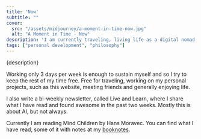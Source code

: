 ```yaml
---
title: 'Now'
subtitle: ""
cover: 
  src: "/assets/midjourney/a-moment-in-time-now.jpg"
  alt: "A Moment in Time - Now"
description: 'I am currently traveling, living life as a digital nomad. This means I work as a software consultant for Henkel 3 days per week. Righgt now I am traveling around in India until November 2023.'
tags: ["personal development", "philosophy"]
---
```


<p>{description}</p>

Working only 3 days per week is enough to sustain myself and so I try to keep the rest of my time free. Free for traveling, working on my personal projects, such as this website, meeting friends and generally enjoying life. 

I also write a bi-weekly newsletter, called Live and Learn, where I share what I have read and found awesome in the past two weeks. Mostly this is about AI, but not always. 

Currently I am reading Mind Children by Hans Moravec. You can find what I have read, some of it with notes at my [booknotes](/booknotes).